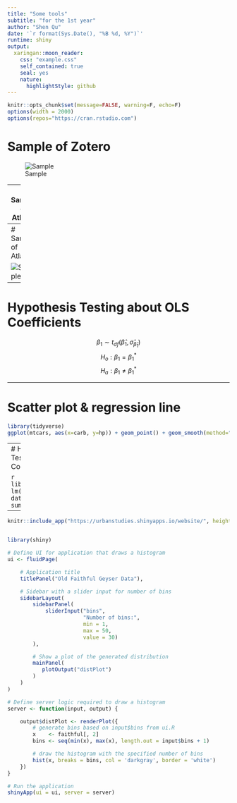 ```yaml
---
title: "Some tools"
subtitle: "for the 1st year"
author: "Shen Qu"
date: '`r format(Sys.Date(), "%B %d, %Y")`'
runtime: shiny
output:
  xaringan::moon_reader:
    css: "example.css"
    self_contained: true
    seal: yes
    nature:
      highlightStyle: github
---
```


```r
knitr::opts_chunk$set(message=FALSE, warning=F, echo=F)
options(width = 2000)
options(repos="https://cran.rstudio.com")
```

# Sample of Zotero

![Sample](img/Sample_zotero.png)

---
# Sample of Atlas.ti

![Sample](img/Sample_atlas.png)

---
# Sample of Atlas.ti 

![Sample](img/mobility.png)


---

# Hypothesis Testing about OLS Coefficients

$$\beta_1 \sim t_{df}(\hat{\beta}_1, \hat{\sigma}_{\hat{\beta}_1})$$
$$H_o: \beta_1 = \beta^*_1$$
$$H_a: \beta_1 \neq \beta^*_1$$

---

# Scatter plot & regression line

```r
library(tidyverse)
ggplot(mtcars, aes(x=carb, y=hp)) + geom_point() + geom_smooth(method="lm", se=FALSE)
```

---
# Hypothesis Testing about OLS Coefficients

```r
library(tidyverse)
lm(hp ~ carb, data=mtcars) %>% summary()
```

---

```r
knitr::include_app("https://urbanstudies.shinyapps.io/website/", height = "600px")


library(shiny)

# Define UI for application that draws a histogram
ui <- fluidPage(

    # Application title
    titlePanel("Old Faithful Geyser Data"),

    # Sidebar with a slider input for number of bins 
    sidebarLayout(
        sidebarPanel(
            sliderInput("bins",
                        "Number of bins:",
                        min = 1,
                        max = 50,
                        value = 30)
        ),

        # Show a plot of the generated distribution
        mainPanel(
           plotOutput("distPlot")
        )
    )
)

# Define server logic required to draw a histogram
server <- function(input, output) {

    output$distPlot <- renderPlot({
        # generate bins based on input$bins from ui.R
        x    <- faithful[, 2]
        bins <- seq(min(x), max(x), length.out = input$bins + 1)

        # draw the histogram with the specified number of bins
        hist(x, breaks = bins, col = 'darkgray', border = 'white')
    })
}

# Run the application 
shinyApp(ui = ui, server = server)

```